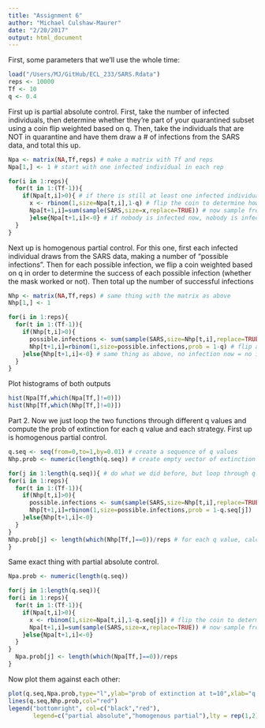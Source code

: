 ```yaml
---
title: "Assignment 6"
author: "Michael Culshaw-Maurer"
date: "2/20/2017"
output: html_document
---
```


First, some parameters that we'll use the whole time:
```r
load("/Users/MJ/GitHub/ECL_233/SARS.Rdata")
reps <- 10000
Tf <- 10
q <- 0.4
```


First up is partial absolute control. First, take the number of infected individuals, then determine whether they're part of your quarantined subset using a coin flip weighted based on q. Then, take the individuals that are NOT in quarantine and have them draw a # of infections from the SARS data, and total this up.
```r
Npa <- matrix(NA,Tf,reps) # make a matrix with Tf and reps
Npa[1,] <- 1 # start with one infected individual in each rep

for(i in 1:reps){
  for(t in 1:(Tf-1)){
    if(Npa[t,i]>0){ # if there is still at least one infected individual
      x <- rbinom(1,size=Npa[t,i],1-q) # flip the coin to determine how many of the current individuals are not in your protected subgroup, define this as x
      Npa[t+1,i]=sum(sample(SARS,size=x,replace=TRUE)) # now sample from those that are NOT in your protected subgroup
      }else{Npa[t+1,i]<-0} # if nobody is infected now, nobody is infected next time
  }
}
```


Next up is homogenous partial control. For this one, first each infected individual draws from the SARS data, making a number of "possible infections". Then for each possible infection, we flip a coin weighted based on q in order to determine the success of each possible infection (whether the mask worked or not). Then total up the number of successful infections
```r
Nhp <- matrix(NA,Tf,reps) # same thing with the matrix as above
Nhp[1,] <- 1

for(i in 1:reps){
  for(t in 1:(Tf-1)){
    if(Nhp[t,i]>0){
      possible.infections <- sum(sample(SARS,size=Nhp[t,i],replace=TRUE)) # draw from SARS data to get the total possible infections
      Nhp[t+1,i]=rbinom(1,size=possible.infections,prob = 1-q) # flip a coin based on q. The # of times is the number of possible infections
    }else{Nhp[t+1,i]<-0} # same thing as above, no infection now = no infection later
  }
}
```

Plot histograms of both outputs
```r
hist(Npa[Tf,which(Npa[Tf,]!=0)])
hist(Nhp[Tf,which(Nhp[Tf,]!=0)])
```


Part 2. Now we  just loop the two functions through different q values and compute the prob of extinction for each q value and each strategy. First up is homogenous partial control.
```r
q.seq <- seq(from=0,to=1,by=0.01) # create a sequence of q values
Nhp.prob <- numeric(length(q.seq)) # create empty vector of extinction probs

for(j in 1:length(q.seq)){ # do what we did before, but loop through q.seq
for(i in 1:reps){
  for(t in 1:(Tf-1)){
    if(Nhp[t,i]>0){
      possible.infections <- sum(sample(SARS,size=Nhp[t,i],replace=TRUE))
      Nhp[t+1,i]=rbinom(1,size=possible.infections,prob = 1-q.seq[j])
    }else{Nhp[t+1,i]<-0}
  }
}
Nhp.prob[j] <- length(which(Nhp[Tf,]==0))/reps # for each q value, calculate probability of extinction
}

```


Same exact thing with partial absolute control.
```r
Npa.prob <- numeric(length(q.seq))

for(j in 1:length(q.seq)){
for(i in 1:reps){
  for(t in 1:(Tf-1)){
    if(Npa[t,i]>0){
      x <- rbinom(1,size=Npa[t,i],1-q.seq[j]) # flip the coin to determine how many of the current individuals are not in your protected subgroup, define this as x
      Npa[t+1,i]=sum(sample(SARS,size=x,replace=TRUE)) # now sample from those that are NOT in your protected subgroup
    }else{Npa[t+1,i]<-0}
  }
}
  Npa.prob[j] <- length(which(Npa[Tf,]==0))/reps
}
```


Now plot them against each other:
```r
plot(q.seq,Npa.prob,type="l",ylab="prob of extinction at t=10",xlab="q value")
lines(q.seq,Nhp.prob,col="red")
legend("bottomright", col=c("black","red"),
       legend=c("partial absolute","homogenous partial"),lty = rep(1,2),cex=0.75)

```

